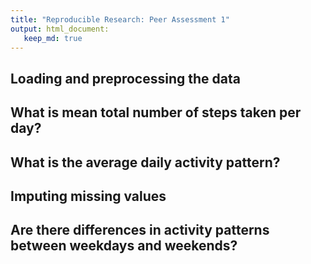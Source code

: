 ---
title: "Reproducible Research: Peer Assessment 1"
output: html_document:
   keep_md: true
---
## Loading and preprocessing the data



## What is mean total number of steps taken per day?



## What is the average daily activity pattern?



## Imputing missing values



## Are there differences in activity patterns between weekdays and weekends?
